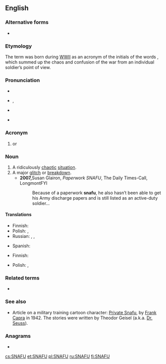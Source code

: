 {{also|snafu}}
==English==
{{wikipedia}}

===Alternative forms===
* {{l|en|snafu}}

===Etymology===
The term was born during [[WWII]] as an acronym of the initials of the words {{m|en||'''s'''ituation '''n'''ormal, '''a'''ll '''f'''ucked '''u'''p}}, which summed up the chaos and confusion of the war from an individual soldier’s point of view.

===Pronunciation===
* {{audio|En-uk-snafu.ogg|Audio (UK)|lang=en}}
* {{a|UK}} {{enPR|snä'foo͞}}, {{IPA|/ˈsnɑːfuː/|lang=en}}
* {{a|US}} {{IPA|/snæːˈfuː/|lang=en}}
* {{audio|en-us-SNAFU.ogg|Audio (US)|lang=en}}

===Acronym===
{{rfc-header|Acronym}}
{{head|en|acronym}}

# {{lb|en|military|slang|euphemism}} {{acronym of|lang=en|status nominal all fucked up}} or {{acronym of|lang=en|situation normal all fucked up}} {{gloss|[[foul up|fouled up]]}}

===Noun===
{{en-noun}}

# A ridiculously [[chaotic]] [[situation]].
# A major [[glitch]] or [[breakdown]].
#* '''2007, '''Susan Glairon, ''Paperwork SNAFU'', The Daily Times-Call, LongmontFYI
#*: Because of a paperwork '''snafu''', he also hasn’t been able to get his Army discharge papers and is still listed as an active-duty soldier…

====Translations====
{{trans-top|ridiculously chaotic situation}}
* Finnish: {{t|fi|hässäkkä}}
* Polish: {{t+|pl|bałagan|m}}, {{t+|pl|burdel|m}}
* Russian: {{t+|ru|пу́таница|f}}, {{t+|ru|неразбери́ха|f}}, {{t+|ru|барда́к|m}}
{{trans-mid}}
* Spanish: {{t+|es|confusión}}
{{trans-bottom}}

{{trans-top|major glitch or breakdown}}
* Finnish: {{t+|fi|sotku}}
{{trans-mid}}
* Polish: {{t|pl|potknięcie}}, {{t+|pl|wpadka|f}}
{{trans-bottom}}

===Related terms===
* {{l|en|FUBAR}}

===See also===
* Article on a military training cartoon character: [[w:Private Snafu|Private Snafu]], by [[w:Frank Capra|Frank Capra]] in 1942. The stories were written by Theodor Geisel (a.k.a. [[w:Dr. Seuss|Dr. Seuss]]).

===Anagrams===
* {{l|en|fauns}}

[[cs:SNAFU]]
[[et:SNAFU]]
[[pl:SNAFU]]
[[ru:SNAFU]]
[[fi:SNAFU]]